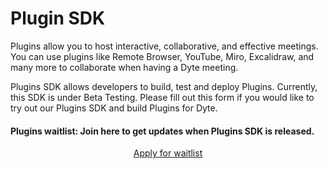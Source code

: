 # Plugin SDK

Plugins allow you to host interactive, collaborative, and effective meetings.
You can use plugins like Remote Browser, YouTube, Miro, Excalidraw, and many more to collaborate when having a Dyte meeting.

Plugins SDK allows developers to build, test and deploy Plugins.
Currently, this SDK is under Beta Testing.
Please fill out this form if you would like to try out our Plugins SDK and build Plugins for Dyte.

#### Plugins waitlist: Join here to get updates when Plugins SDK is released.

<center style={{ margin: '3rem 0' }}>
  <a
    href="https://docs.google.com/forms/d/e/1FAIpQLScb5mC1QhKBsc5Ji1Q2mn3DohyH6_Y1t793nO1ti6z-umdk9w/viewform"
    target="_blank"
    rel="noopener"
    class="dyte-cta"
    title="Apply for waitlist"
  >
    Apply for waitlist
  </a>
</center>
